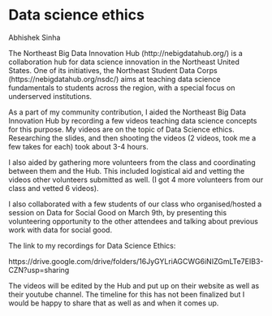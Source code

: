 # Data science ethics 

Abhishek Sinha

The Northeast Big Data Innovation Hub (http://nebigdatahub.org/) is a collaboration hub for data science innovation in the Northeast United States. One of its initiatives, the Northeast Student Data Corps (https://nebigdatahub.org/nsdc/) aims at teaching data science fundamentals to students across the region, with a special focus on underserved institutions.

As a part of my community contribution, I aided the Northeast Big Data Innovation Hub by recording a few videos teaching data science concepts for this purpose. My videos are on the topic of Data Science ethics. Researching the slides, and then shooting the videos (2 videos, took me a few takes for each) took about 3-4 hours.

I also aided by gathering more volunteers from the class and coordinating between them and the Hub. This included logistical aid and vetting the videos other volunteers submitted as well. (I got 4 more volunteers from our class and vetted 6 videos).

I also collaborated with a few students of our class who organised/hosted a session on Data for Social Good on March 9th, by presenting this volunteering opportunity to the other attendees and talking about previous work with data for social good.

The link to my recordings for Data Science Ethics:

https://drive.google.com/drive/folders/16JyGYLriAGCWG6iNIZGmLTe7EIB3-CZN?usp=sharing

The videos will be edited by the Hub and put up on their website as well as their youtube channel. The timeline for this has not been finalized but I would be happy to share that as well as and when it comes up.